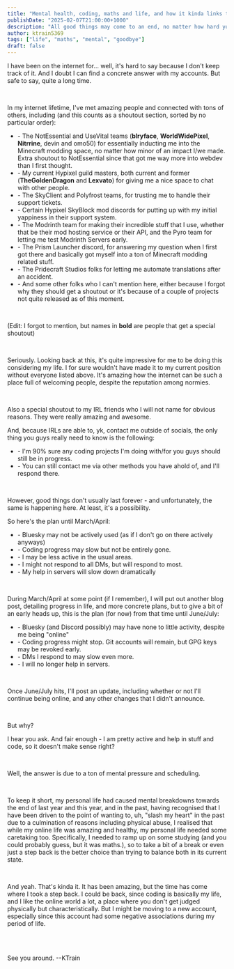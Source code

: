 ```yaml
---
title: "Mental health, coding, maths and life, and how it kinda links to my (potential) departure."
publishDate: "2025-02-07T21:00:00+1000"
description: "All good things may come to an end, no matter how hard you try to sustain it."
author: ktrain5369
tags: ["life", "maths", "mental", "goodbye"]
draft: false
---
```


I have been on the internet for... well, it's hard to say because I don't keep track of it. And I doubt I can find a concrete answer with my accounts.
But safe to say, quite a long time.

<br />

In my internet lifetime, I've met amazing people and connected with tons of others, including (and this counts as a shoutout section, sorted by no particular order):

<ul>
    <li>- The NotEssential and UseVital teams (<b>blryface</b>, <b>WorldWidePixel</b>, <b>Nitrrine</b>, devin and omo50) for essentially inducting me into the Minecraft modding space, no matter how minor of an impact I/we made. Extra shoutout to NotEssential since that got me way more into webdev than I first thought.</li>
    <li>- My current Hypixel guild masters, both current and former (<b>TheGoldenDragon</b> and <b>Lexvato</b>) for giving me a nice space to chat with other people.</li>
    <li>- The SkyClient and Polyfrost teams, for trusting me to handle their support tickets.</li>
    <li>- Certain Hypixel SkyBlock mod discords for putting up with my initial yappiness in their support system.</li>
    <li>- The Modrinth team for making their incredible stuff that I use, whether that be their mod hosting service or their API, and the Pyro team for letting me test Modrinth Servers early.</li>
    <li>- The Prism Launcher discord, for answering my question when I first got there and basically got myself into a ton of Minecraft modding related stuff.</li>
    <li>- The Pridecraft Studios folks for letting me automate translations after an accident.</li>
    <li>- And some other folks who I can't mention here, either because I forgot why they should get a shoutout or it's because of a couple of projects not quite released as of this moment.</li>
</ul>

<br />

(Edit: I forgot to mention, but names in **bold** are people that get a special shoutout)

<br />

Seriously. Looking back at this, it's quite impressive for me to be doing this considering my life. I for sure wouldn't have made it to my current position without everyone listed above. It's amazing how the internet can be such a place full of welcoming people, despite the reputation among normies.

<br />

Also a special shoutout to my IRL friends who I will not name for obvious reasons. They were really amazing and awesome.

And, because IRLs are able to, yk, contact me outside of socials, the only thing you guys really need to know is the following:

<ul>
    <li>- I'm 90% sure any coding projects I'm doing with/for you guys should still be in progress.</li>
    <li>- You can still contact me via other methods you have ahold of, and I'll respond there.</li>
</ul>

<br />

However, good things don't usually last forever - and unfortunately, the same is happening here. At least, it's a possibility.

So here's the plan until March/April:

<ul>
    <li>- Bluesky may not be actively used (as if I don't go on there actively anyways)</li>
    <li>- Coding progress may slow but not be entirely gone.</li>
    <li>- I may be less active in the usual areas.</li>
    <li>- I might not respond to all DMs, but will respond to most.</li>
    <li>- My help in servers will slow down dramatically</li>
</ul>

<br />

During March/April at some point (if I remember), I will put out another blog post, detailing progress in life, and more concrete plans, but to give a bit of an early heads up, this is the plan (for now) from that time until June/July:

<ul>
    <li>- Bluesky (and Discord possibly) may have none to little activity, despite me being "online"</li>
    <li>- Coding progress might stop. Git accounts will remain, but GPG keys may be revoked early.</li>
    <li>- DMs I respond to may slow even more.</li>
    <li>- I will no longer help in servers.</li>
</ul>

<br />

Once June/July hits, I'll post an update, including whether or not I'll continue being online, and any other changes that I didn't announce.

<br />

<a class="text-2xl font-bold">But why?</a>

I hear you ask. And fair enough - I am pretty active and help in stuff and code, so it doesn't make sense right?

<br />

Well, the answer is due to a ton of mental pressure and scheduling.

<br />

To keep it short, my personal life had caused mental breakdowns towards the end of last year and this year, and in the past, having recognised that I have been driven to the point of wanting to, uh, "slash my heart" in the past due to a culmination of reasons including physical abuse, I realised that while my online life was amazing and healthy, my personal life needed some caretaking too. Specifically, I needed to ramp up on some studying (and you could probably guess, but it was maths.), so to take a bit of a break or even just a step back is the better choice than trying to balance both in its current state.

<br />

And yeah. That's kinda it. It has been amazing, but the time has come where I took a step back. I could be back, since coding is basically my life, and I like the online world a lot, a place where you don't get judged physically but characteristically. But I might be moving to a new account, especially since this account had some negative associations during my period of life.

<br />
<br />

See you around. --KTrain
